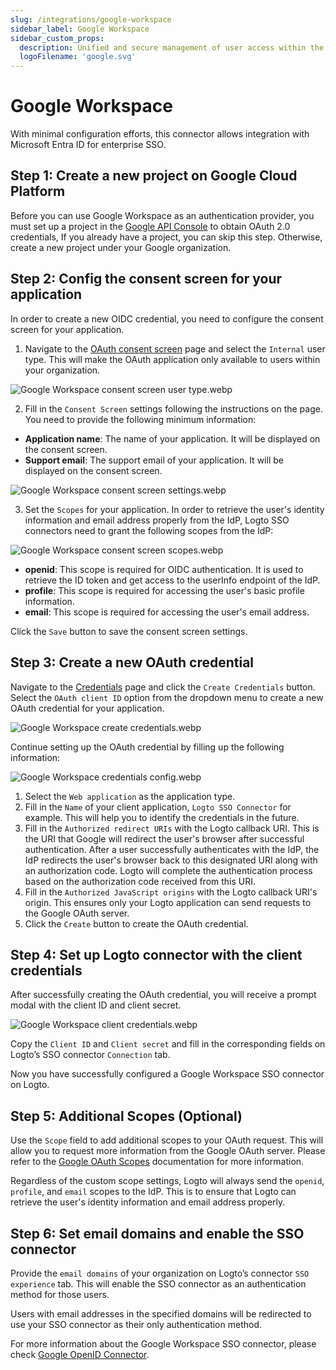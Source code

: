 ```yaml
---
slug: /integrations/google-workspace
sidebar_label: Google Workspace
sidebar_custom_props:
  description: Unified and secure management of user access within the Google ecosystem.
  logoFilename: 'google.svg'
---
```



# Google Workspace

<GuideTip />

With minimal configuration efforts, this connector allows integration with Microsoft Entra ID for enterprise SSO.

## Step 1: Create a new project on Google Cloud Platform

Before you can use Google Workspace as an authentication provider, you must set up a project in the [Google API Console](https://console.developers.google.com/) to obtain OAuth 2.0 credentials, If you already have a project, you can skip this step. Otherwise, create a new project under your Google organization.

## Step 2: Config the consent screen for your application

In order to create a new OIDC credential, you need to configure the consent screen for your application.

1. Navigate to the [OAuth consent screen](https://console.cloud.google.com/apis/credentials/consent) page and select the `Internal` user type. This will make the OAuth application only available to users within your organization.

![Google Workspace consent screen user type.webp](./assets/google_workspace_consent_screen_user_type.webp)

2. Fill in the `Consent Screen` settings following the instructions on the page. You need to provide the following minimum information:

- **Application name**: The name of your application. It will be displayed on the consent screen.
- **Support email**: The support email of your application. It will be displayed on the consent screen.

![Google Workspace consent screen settings.webp](./assets/google_workspace_consent_screen_settings.webp)

3. Set the `Scopes` for your application. In order to retrieve the user's identity information and email address properly from the IdP, Logto SSO connectors need to grant the following scopes from the IdP:

![Google Workspace consent screen scopes.webp](./assets/google_workspace_consent_screen_scopes.webp)

- **openid**: This scope is required for OIDC authentication. It is used to retrieve the ID token and get access to the userInfo endpoint of the IdP.
- **profile**: This scope is required for accessing the user's basic profile information.
- **email**: This scope is required for accessing the user's email address.

Click the `Save` button to save the consent screen settings.

## Step 3: Create a new OAuth credential

Navigate to the [Credentials](https://console.cloud.google.com/apis/credentials) page and click the `Create Credentials` button. Select the `OAuth client ID` option from the dropdown menu to create a new OAuth credential for your application.

![Google Workspace create credentials.webp](./assets/google_workspace_create_credentials.webp)

Continue setting up the OAuth credential by filling up the following information:

![Google Workspace credentials config.webp](./assets/google_workspace_credentials_config.webp)

1. Select the `Web application` as the application type.
2. Fill in the `Name` of your client application, `Logto SSO Connector` for example. This will help you to identify the credentials in the future.
3. Fill in the `Authorized redirect URIs` with the Logto callback URI. This is the URI that Google will redirect the user's browser after successful authentication. After a user successfully authenticates with the IdP, the IdP redirects the user's browser back to this designated URI along with an authorization code. Logto will complete the authentication process based on the authorization code received from this URI.
4. Fill in the `Authorized JavaScript origins` with the Logto callback URI's origin. This ensures only your Logto application can send requests to the Google OAuth server.
5. Click the `Create` button to create the OAuth credential.

## Step 4: Set up Logto connector with the client credentials

After successfully creating the OAuth credential, you will receive a prompt modal with the client ID and client secret.

![Google Workspace client credentials.webp](./assets/google_workspace_client_credentials.webp)

Copy the `Client ID` and `Client secret` and fill in the corresponding fields on Logto’s SSO connector `Connection` tab.

Now you have successfully configured a Google Workspace SSO connector on Logto.

## Step 5: Additional Scopes (Optional)

Use the `Scope` field to add additional scopes to your OAuth request. This will allow you to request more information from the Google OAuth server. Please refer to the [Google OAuth Scopes](https://developers.google.com/identity/protocols/oauth2/scopes) documentation for more information.

Regardless of the custom scope settings, Logto will always send the `openid`, `profile`, and `email` scopes to the IdP. This is to ensure that Logto can retrieve the user's identity information and email address properly.

## Step 6: Set email domains and enable the SSO connector

Provide the `email domains` of your organization on Logto’s connector `SSO experience` tab. This will enable the SSO connector as an authentication method for those users.

Users with email addresses in the specified domains will be redirected to use your SSO connector as their only authentication method.

For more information about the Google Workspace SSO connector, please check [Google OpenID Connector](https://developers.google.com/identity/openid-connect/openid-connect).
